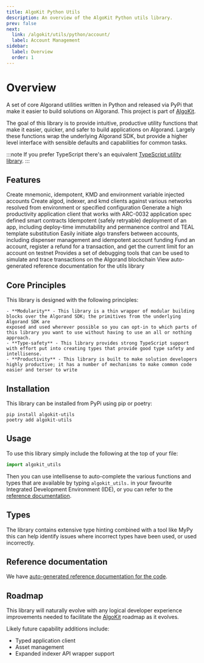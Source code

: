 ```yaml
---
title: AlgoKit Python Utils
description: An overview of the AlgoKit Python utils library.
prev: false
next:
  link: /algokit/utils/python/account/
  label: Account Management
sidebar:
  label: Overview
  order: 1
---
```



# Overview

A set of core Algorand utilities written in Python and released via PyPi that make it easier to build solutions on Algorand.
This project is part of [AlgoKit](https://github.com/algorandfoundation/algokit-cli).

The goal of this library is to provide intuitive, productive utility functions that make it easier, quicker, and safer to build applications on Algorand.
Largely these functions wrap the underlying Algorand SDK, but provide a higher level interface with sensible defaults and capabilities for common tasks.

:::note
If you prefer TypeScript there's an equivalent [TypeScript utility library](/algokit/utils/ts/overview).
:::

## Features

<LinkInfoCardGrid>
  <LinkInfoCard
    title='Account Management'
    icon='algorand-icon'
    href='/algokit/utils/python/account'
  >
    Create mnemonic, idempotent, KMD and environment variable injected accounts
  </LinkInfoCard>
  <LinkInfoCard
    title='Client Management'
    icon='algorand-icon'
    href='/algokit/utils/python/client'
  >
    Create algod, indexer, and kmd clients against various networks resolved from environment or
    specified configuration
  </LinkInfoCard>
  <LinkInfoCard
    title='App Client'
    icon='algorand-icon'
    href='/algokit/utils/python/app-client'
  >
    Generate a high productivity application client that works with ARC-0032 application spec
    defined smart contracts
  </LinkInfoCard>
  <LinkInfoCard
    title='App Deployment'
    icon='algorand-icon'
    href='/algokit/utils/python/app-deploy'
  >
    Idempotent (safely retryable) deployment of an app, including deploy-time immutability and
    permanence control and TEAL template substitution
  </LinkInfoCard>
  <LinkInfoCard
    title='Algo Transfer'
    icon='algorand-icon'
    href='/algokit/utils/python/transfer'
  >
    Easily initiate algo transfers between accounts, including dispenser management and idempotent
    account funding
  </LinkInfoCard>
  <LinkInfoCard
    title='Dispenser Client'
    icon='algorand-icon'
    href='/algokit/utils/python/dispenser'
  >
    Fund an account, register a refund for a transaction, and get the current limit for an account
    on testnet
  </LinkInfoCard>
  <LinkInfoCard title='Debugger' icon='algorand-icon' href='/algokit/utils/python/debugging'>
    Provides a set of debugging tools that can be used to simulate and trace transactions on the
    Algorand blockchain
  </LinkInfoCard>
  <LinkInfoCard title='Reference' icon='algorand-icon' href='/algokit/utils/python/reference'>
    View auto-generated reference documentation for the utils library
  </LinkInfoCard>
</LinkInfoCardGrid>

## Core Principles

This library is designed with the following principles:

    - **Modularity** - This library is a thin wrapper of modular building blocks over the Algorand SDK; the primitives from the underlying Algorand SDK are
    exposed and used wherever possible so you can opt-in to which parts of this library you want to use without having to use an all or nothing approach.
    - **Type-safety** - This library provides strong TypeScript support with effort put into creating types that provide good type safety and intellisense.
    - **Productivity** - This library is built to make solution developers highly productive; it has a number of mechanisms to make common code easier and terser to write

## Installation

This library can be installed from PyPi using pip or poetry:

```shell showLineNumbers=false frame=none showLineNumbers=false frame=terminal
pip install algokit-utils
poetry add algokit-utils
```

## Usage

To use this library simply include the following at the top of your file:

```python showLineNumbers=false frame=terminal
import algokit_utils
```

Then you can use intellisense to auto-complete the various functions and types that are available by typing `algokit_utils.` in your favourite Integrated Development Environment (IDE),
or you can refer to the [reference documentation](/algokit/utils/python/reference).

## Types

The library contains extensive type hinting combined with a tool like MyPy this can help identify issues where incorrect types have been used, or used incorrectly.

## Reference documentation

We have [auto-generated reference documentation for the code](/algokit/utils/python/reference).

## Roadmap

This library will naturally evolve with any logical developer experience improvements needed to facilitate the [AlgoKit](https://github.com/algorandfoundation/algokit-cli) roadmap as it evolves.

Likely future capability additions include:

- Typed application client
- Asset management
- Expanded indexer API wrapper support

